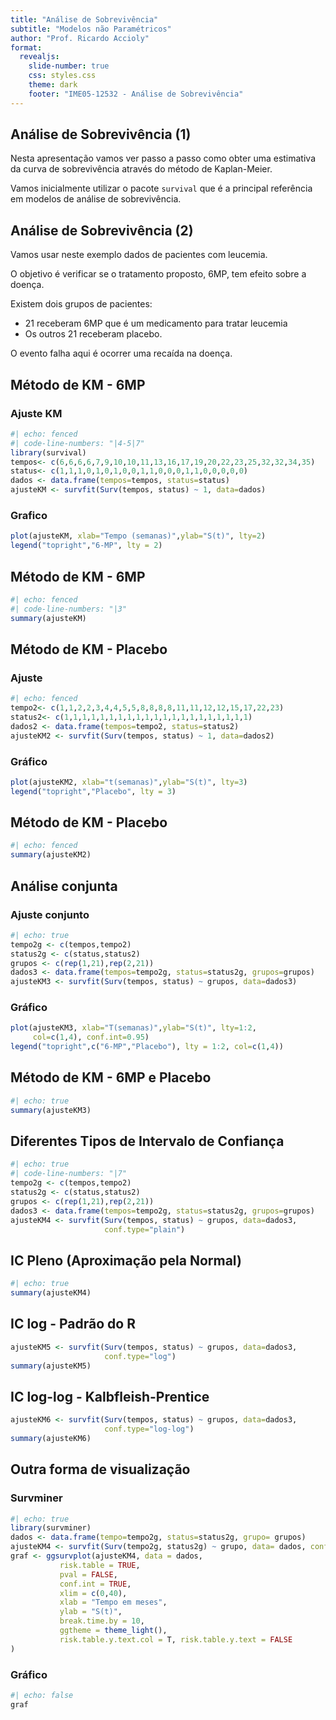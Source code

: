 ```yaml
---
title: "Análise de Sobrevivência"
subtitle: "Modelos não Paramétricos"
author: "Prof. Ricardo Accioly"
format:
  revealjs:
    slide-number: true
    css: styles.css
    theme: dark
    footer: "IME05-12532 - Análise de Sobrevivência"
---
```


## Análise de Sobrevivência (1)

Nesta apresentação vamos ver passo a passo como obter uma estimativa da curva de sobrevivência através do método de Kaplan-Meier.

Vamos inicialmente utilizar o pacote `survival` que é a principal referência em modelos de análise de sobrevivência.

## Análise de Sobrevivência (2)

Vamos usar neste exemplo dados de pacientes com leucemia.

O objetivo é verificar se o tratamento proposto, 6MP, tem efeito sobre a doença.

Existem dois grupos de pacientes:

-   21 receberam 6MP que é um medicamento para tratar leucemia
-   Os outros 21 receberam placebo.

::: {.fragment .highlight-red}
O evento falha aqui é ocorrer uma recaída na doença.
:::

## Método de KM - 6MP

::: panel-tabset
### Ajuste KM

```r
#| echo: fenced
#| code-line-numbers: "|4-5|7"
library(survival)
tempos<- c(6,6,6,6,7,9,10,10,11,13,16,17,19,20,22,23,25,32,32,34,35)
status<- c(1,1,1,0,1,0,1,0,0,1,1,0,0,0,1,1,0,0,0,0,0)
dados <- data.frame(tempos=tempos, status=status)
ajusteKM <- survfit(Surv(tempos, status) ~ 1, data=dados)
```

### Grafico

```r
plot(ajusteKM, xlab="Tempo (semanas)",ylab="S(t)", lty=2) 
legend("topright","6-MP", lty = 2)
```
:::

## Método de KM - 6MP

```r
#| echo: fenced
#| code-line-numbers: "|3"
summary(ajusteKM)
```

## Método de KM - Placebo

::: panel-tabset
### Ajuste

```r
#| echo: fenced
tempo2<- c(1,1,2,2,3,4,4,5,5,8,8,8,8,11,11,12,12,15,17,22,23)
status2<- c(1,1,1,1,1,1,1,1,1,1,1,1,1,1,1,1,1,1,1,1,1) 
dados2 <- data.frame(tempos=tempo2, status=status2)
ajusteKM2 <- survfit(Surv(tempos, status) ~ 1, data=dados2)

```

### Gráfico

```r
plot(ajusteKM2, xlab="t(semanas)",ylab="S(t)", lty=3) 
legend("topright","Placebo", lty = 3)
```
:::

## Método de KM - Placebo

```r
#| echo: fenced
summary(ajusteKM2)
```

## Análise conjunta

::: panel-tabset
### Ajuste conjunto

```r
#| echo: true
tempo2g <- c(tempos,tempo2)
status2g <- c(status,status2)
grupos <- c(rep(1,21),rep(2,21))
dados3 <- data.frame(tempos=tempo2g, status=status2g, grupos=grupos)
ajusteKM3 <- survfit(Surv(tempos, status) ~ grupos, data=dados3)
```

### Gráfico

```r
plot(ajusteKM3, xlab="T(semanas)",ylab="S(t)", lty=1:2, 
     col=c(1,4), conf.int=0.95) 
legend("topright",c("6-MP","Placebo"), lty = 1:2, col=c(1,4))

```
:::

## Método de KM - 6MP e Placebo {.smaller}

```r
#| echo: true
summary(ajusteKM3)
```

## Diferentes Tipos de Intervalo de Confiança

```r
#| echo: true
#| code-line-numbers: "|7"
tempo2g <- c(tempos,tempo2)
status2g <- c(status,status2)
grupos <- c(rep(1,21),rep(2,21))
dados3 <- data.frame(tempos=tempo2g, status=status2g, grupos=grupos)
ajusteKM4 <- survfit(Surv(tempos, status) ~ grupos, data=dados3,
                     conf.type="plain")
```

## IC Pleno (Aproximação pela Normal) {.smaller}

```r
#| echo: true
summary(ajusteKM4)
```

## IC log - Padrão do R {.smaller}

```r
ajusteKM5 <- survfit(Surv(tempos, status) ~ grupos, data=dados3,
                     conf.type="log")
summary(ajusteKM5)
```

## IC log-log - Kalbfleish-Prentice {.smaller}

```r
ajusteKM6 <- survfit(Surv(tempos, status) ~ grupos, data=dados3,
                     conf.type="log-log")
summary(ajusteKM6)
```

## Outra forma de visualização {.smaller}

::: panel-tabset
### Survminer

```r
#| echo: true
library(survminer)
dados <- data.frame(tempo=tempo2g, status=status2g, grupo= grupos)
ajusteKM4 <- survfit(Surv(tempo2g, status2g) ~ grupo, data= dados, conf.type="log-log")
graf <- ggsurvplot(ajusteKM4, data = dados, 
           risk.table = TRUE, 
           pval = FALSE, 
           conf.int = TRUE, 
           xlim = c(0,40), 
           xlab = "Tempo em meses", 
           ylab = "S(t)",
           break.time.by = 10, 
           ggtheme = theme_light(), 
           risk.table.y.text.col = T, risk.table.y.text = FALSE 
)
```

### Gráfico

```r
#| echo: false
graf
```
:::
